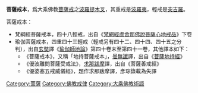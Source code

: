 {{佛教}}
'''菩薩戒本'''，爲大乘佛教[[菩薩戒|菩薩戒]]之[[波羅提木叉|波羅提木叉]]，其重戒是[[波羅夷|波羅夷]]，輕戒是[[突吉羅|突吉羅]]。

菩薩戒本：
* 梵綱經菩薩戒本，{{link-ja|十重禁戒|十重禁戒|十重}}四十八輕戒，出自《[[梵網經_(大乘佛教)|梵網經盧舍那佛說菩薩心地戒品]]》下卷
*瑜伽菩薩戒本，四重四十三輕戒（輕戒另有四十二、四十四、四十五之分判），出自[[玄奘|玄奘]]譯《[[瑜伽師地論|瑜伽師地論]]》第四十卷末至第四十一卷，其他譯本如下：
**《菩薩戒本》，又稱「地持菩薩戒本」，[[曇無讖|曇無讖]]譯，出自《[[菩薩地持經|菩薩地持經]]》
**《優波離問菩薩受戒法》，[[求那跋摩|求那跋摩]]譯，出自《菩薩善戒經》
**《優婆塞五戒威儀經》，題作求那跋摩譯，彥琮錄載為失譯

{{佛教小作品}}
[[Category:菩薩|Category:菩薩]]
[[Category:佛教戒律|Category:佛教戒律]]
[[Category:大乘佛教術語|Category:大乘佛教術語]]
